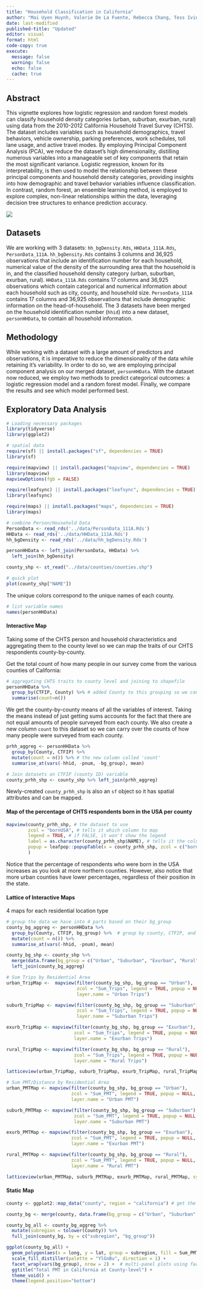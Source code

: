 ```yaml
---
title: "Household Classification in California"
author: "Mai Uyen Huynh, Valerie De La Fuente, Rebecca Chang, Tess Ivinjack, Shirley Wang"
date: last-modified
published-title: "Updated"
editor: visual
format: html
code-copy: true
execute:
  message: false
  warning: false
  echo: false
  cache: true
---
```


## Abstract

This vignette explores how logistic regression and random forest models can classify household density categories (urban, suburban, exurban, rural) using data from the 2010-2012 California Household Travel Survey (CHTS). The dataset includes variables such as household demographics, travel behaviors, vehicle ownership, parking preferences, work schedules, toll lane usage, and active travel modes. By employing Principal Component Analysis (PCA), we reduce the dataset's high dimensionality, distilling numerous variables into a manageable set of key components that retain the most significant variance. Logistic regression, known for its interpretability, is then used to model the relationship between these principal components and household density categories, providing insights into how demographic and travel behavior variables influence classification. In contrast, random forest, an ensemble learning method, is employed to explore complex, non-linear relationships within the data, leveraging decision tree structures to enhance prediction accuracy.

![](imgs/-1x-1.webp)

## Datasets

We are working with 3 datasets: `hh_bgDensity.Rds`, `HHData_111A.Rds`, `PersonData_111A`. `hh_bgDensity.Rds` contains 3 columns and 36,925 observations that include an identification number for each household, numerical value of the density of the surrounding area that the household is in, and the classified household density category (urban, suburban, exurban, rural). `HHData_111A.Rds` contains 17 columns and 36,925 observations which contain categorical and numerical information about each household such as city, county, and household size. `PersonData_111A` contains 17 columns and 36,925 observations that include demographic information on the head-of-household. The 3 datasets have been merged on the household identification number (`hhid`) into a new dataset, `personHHData`, to contain all household information.

## Methodology

While working with a dataset with a large amount of predictors and observations, it is imperative to reduce the dimensionality of the data while retaining it's variability. In order to do so, we are employing principal component analysis on our merged dataset, `personHHData`. With the dataset now reduced, we employ two methods to predict categorical outcomes: a logistic regression model and a random forest model. Finally, we compare the results and see which model performed best.

## Exploratory Data Analysis

```r
# Loading necessary packages
library(tidyverse)
library(ggplot2)

# spatial data
require(sf) || install.packages("sf", dependencies = TRUE)
library(sf)

require(mapview) || install.packages("mapview", dependencies = TRUE)
library(mapview)
mapviewOptions(fgb = FALSE)

require(leafsync) || install.packages("leafsync", dependencies = TRUE)
library(leafsync)

require(maps) || install.packages("maps", dependencies = TRUE)
library(maps)
```

```r
# combine Person/Household Data
PersonData <- read_rds('../data/PersonData_111A.Rds')
HHData <- read_rds('../data/HHData_111A.Rds')
hh_bgDensity <- read_rds('../data/hh_bgDensity.Rds')

personHHData <- left_join(PersonData, HHData) %>%
  left_join(hh_bgDensity)

county_shp <- st_read("../data/counties/counties.shp")
```

```r
# quick plot
plot(county_shp["NAME"])  
```

The unique colors correspond to the unique names of each county.

```r
# list variable names
names(personHHData)
```

#### Interactive Map

Taking some of the CHTS person and household characteristics and aggregating them to the county level so we can map the traits of our CHTS respondents county-by-county.

Get the total count of how many people in our survey come from the various counties of California:

```r
# aggregating CHTS traits to county level and joining to shapefile
personHHData %>% 
  group_by(CTFIP, County) %>% # added County to this grouping so we can see the county names
  summarise(count=n())
```

We get the county-by-county means of all the variables of interest. Taking the means instead of just getting sums accounts for the fact that there are not equal amounts of people surveyed from each county. We also create a new column `count` to this dataset so we can carry over the counts of how many people were surveyed from each county.

```r
prhh_aggreg <- personHHData %>% 
  group_by(County, CTFIP) %>%
  mutate(count = n()) %>% # the new column called 'count'
  summarise_at(vars(-hhid, -pnum, -bg_group), mean)
```

```r
# Join datasets on CTFIP (county ID) variable
county_prhh_shp <- county_shp %>% left_join(prhh_aggreg)
```

Newly-created `county_prhh_shp` is also an `sf` object so it has spatial attributes and can be mapped.

#### Map of the percentage of CHTS respondents born in the USA per county

```r
mapview(county_prhh_shp, # the dataset to use 
        zcol = "bornUSA", # tells it which column to map
        legend = TRUE, # if FALSE, it won't show the legend 
        label = as.character(county_prhh_shp$NAME), # tells it the column whose value you want to appear when you hover over a shape with your mouse
        popup = leafpop::popupTable(x = county_prhh_shp, zcol = c("bornUSA", "count"))  # determines what is included in the popup window when you click on a shape
        )
```

Notice that the percentage of respondents who were born in the USA increases as you look at more northern counties. However, also notice that more urban counties have lower percentages, regardless of their position in the state.

#### Lattice of Interactive Maps

4 maps for each residential location type

```r
# group the data we have into 4 parts based on their bg_group
county_bg_aggreg <- personHHData %>% 
  group_by(County, CTFIP, bg_group) %>%  # group by county, CTFIP, and also bg_group
  mutate(count = n()) %>% 
  summarise_at(vars(-hhid, -pnum), mean)

county_bg_shp <- county_shp %>% 
  merge(data.frame(bg_group = c("Urban", "Suburban", "Exurban", "Rural"))) %>% 
  left_join(county_bg_aggreg)
```

```r
# Sum Trips by Residential Area
urban_TripMap <-  mapview(filter(county_bg_shp, bg_group == "Urban"),
                          zcol = "Sum_Trips", legend = TRUE, popup = NULL,
                          layer.name = "Urban Trips")

suburb_TripMap <- mapview(filter(county_bg_shp, bg_group == "Suburban"),
                          zcol = "Sum_Trips", legend = TRUE, popup = NULL,
                          layer.name = "Suburban Trips")

exurb_TripMap <- mapview(filter(county_bg_shp, bg_group == "Exurban"),
                         zcol = "Sum_Trips", legend = TRUE, popup = NULL,
                         layer.name = "Exurban Trips")

rural_TripMap <- mapview(filter(county_bg_shp, bg_group == "Rural"),
                         zcol = "Sum_Trips", legend = TRUE, popup = NULL,
                         layer.name = "Rural Trips")
```

```r
latticeview(urban_TripMap, suburb_TripMap, exurb_TripMap, rural_TripMap, sync = "all")
```

```r
# Sum PMT/Distance by Residential Area
urban_PMTMap <- mapview(filter(county_bg_shp, bg_group == "Urban"),
                        zcol = "Sum_PMT", legend = TRUE, popup = NULL,
                        layer.name = "Urban PMT")

suburb_PMTMap <- mapview(filter(county_bg_shp, bg_group == "Suburban"),
                         zcol = "Sum_PMT", legend = TRUE, popup = NULL,
                         layer.name = "Suburban PMT")

exurb_PMTMap <- mapview(filter(county_bg_shp, bg_group == "Exurban"),
                        zcol = "Sum_PMT", legend = TRUE, popup = NULL,
                        layer.name = "Exurban PMT")

rural_PMTMap <- mapview(filter(county_bg_shp, bg_group == "Rural"),
                        zcol = "Sum_PMT", legend = TRUE, popup = NULL,
                        layer.name = "Rural PMT")
```

```r
latticeview(urban_PMTMap, suburb_PMTMap, exurb_PMTMap, rural_PMTMap, sync = "all")
```

#### Static Map

```r
county <- ggplot2::map_data("county", region = "california") # get the CA county data

county_bg <- merge(county, data.frame(bg_group = c("Urban", "Suburban", "Exurban", "Rural")))

county_bg_all <- county_bg_aggreg %>% 
  mutate(subregion = tolower(County)) %>% 
  full_join(county_bg, by = c("subregion", "bg_group"))
```

```r
ggplot(county_bg_all) +
  geom_polygon(aes(x = long, y = lat, group = subregion, fill = Sum_PMT), colour = "white") +
  scale_fill_distiller(palette = "YlGnBu", direction = 1) +
  facet_wrap(vars(bg_group), nrow = 2) +  # multi-panel plots using facet_wrap(), plot in 2 rows
  ggtitle("Total PMT in California at County-level") + 
  theme_void() +
  theme(legend.position="bottom")
```
